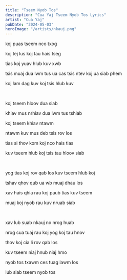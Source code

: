 ```yaml
---
title: "Tseem Nyob Tos"
description: "Cua Yaj Tseem Nyob Tos Lyrics"
artist: "Cua Yaj"
pubDate: "2024-05-03"
heroImage: "/artists/nkauj.png"
---
```


koj puas tseem nco txog

koj tej lus koj tau hais tseg

tias koj yuav hlub kuv xwb

tsis muaj dua lwm tus ua cas tsis ntev koj ua siab phem

koj lam dag kuv koj tsis hlub kuv

<br />

koj tseem hloov dua siab

khiav mus nrhiav dua lwm tus tshiab

koj tseem khiav ntawm

ntawm kuv mus deb tsis rov los

tias si thov kom koj nco hais tias

kuv tseem hlub koj tsis tau hloov siab

<br />

yog tias koj rov qab los kuv tseem hlub koj

tshav qhov qub ua wb muaj dhau los

xav hais qhia rau koj paub tias kuv tseem

muaj koj nyob rau kuv nruab siab

<br />

xav lub suab nkauj no nrog huab

nrog cua tuaj rau koj yog koj tau hnov

thov koj cia li rov qab los

kuv tseem niaj hnub niaj hmo

nyob tos txawm ces tuag lawm los

lub siab tseem nyob tos
